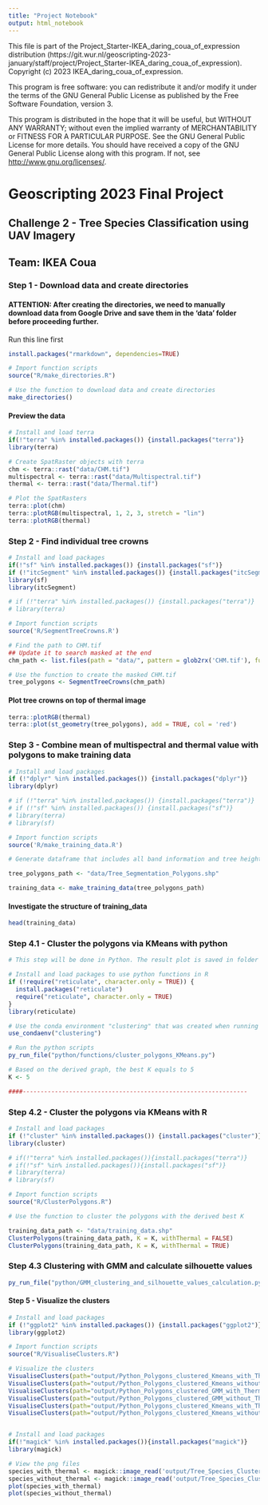 ---
title: "Project Notebook"
output: html_notebook
---
This file is part of the Project_Starter-IKEA_daring_coua_of_expression distribution 
(https://git.wur.nl/geoscripting-2023-january/staff/project/Project_Starter-IKEA_daring_coua_of_expression).
 Copyright (c) 2023 IKEA_daring_coua_of_expression.

This program is free software: you can redistribute it and/or modify  it under the terms of the GNU General Public License as published by  the Free Software Foundation, version 3.

This program is distributed in the hope that it will be useful, but WITHOUT ANY WARRANTY; without even the implied warranty of MERCHANTABILITY or FITNESS FOR A PARTICULAR PURPOSE. See the GNU General Public License for more details.
You should have received a copy of the GNU General Public License along with this program. If not, see <http://www.gnu.org/licenses/>.

# Geoscripting 2023 Final Project

## Challenge 2 - Tree Species Classification using UAV Imagery

## Team: IKEA Coua

### Step 1 - Download data and create directories

#### ATTENTION: After creating the directories, we need to manually download data from Google Drive and save them in the 'data' folder before proceeding further.

Run this line first
```{r}
install.packages("rmarkdown", dependencies=TRUE)
```


```{r}
# Import function scripts
source("R/make_directories.R")

# Use the function to download data and create directories
make_directories()
```

#### Preview the data

```{r}

# Install and load terra
if(!"terra" %in% installed.packages()) {install.packages("terra")}
library(terra)

# Create SpatRaster objects with terra
chm <- terra::rast("data/CHM.tif")
multispectral <- terra::rast("data/Multispectral.tif")
thermal <- terra::rast("data/Thermal.tif")

# Plot the SpatRasters
terra::plot(chm)
terra::plotRGB(multispectral, 1, 2, 3, stretch = "lin")
terra::plotRGB(thermal)
```

### Step 2 - Find individual tree crowns

```{r}
# Install and load packages
if(!"sf" %in% installed.packages()) {install.packages("sf")}
if (!"itcSegment" %in% installed.packages()) {install.packages("itcSegment")}
library(sf)
library(itcSegment)

# if (!"terra" %in% installed.packages()) {install.packages("terra")}
# library(terra)

# Import function scripts
source('R/SegmentTreeCrowns.R')

# Find the path to CHM.tif
## Update it to search masked at the end
chm_path <- list.files(path = "data/", pattern = glob2rx('CHM.tif'), full.names = TRUE)

# Use the function to create the masked CHM.tif
tree_polygons <- SegmentTreeCrowns(chm_path)
```

#### Plot tree crowns on top of thermal image

```{r}
terra::plotRGB(thermal)
terra::plot(st_geometry(tree_polygons), add = TRUE, col = 'red')
```

### Step 3 - Combine mean of multispectral and thermal value with polygons to make training data

```{r}
# Install and load packages
if (!"dplyr" %in% installed.packages()) {install.packages("dplyr")}
library(dplyr)

# if (!"terra" %in% installed.packages()) {install.packages("terra")}
# if (!"sf" %in% installed.packages()) {install.packages("sf")}
# library(terra)
# library(sf)

# Import function scripts
source('R/make_training_data.R')

# Generate dataframe that includes all band information and tree height

tree_polygons_path <- "data/Tree_Segmentation_Polygons.shp"

training_data <- make_training_data(tree_polygons_path)
```

#### Investigate the structure of training_data

```{r}
head(training_data)
```

### Step 4.1 - Cluster the polygons via KMeans with python 

```{r}
# This step will be done in Python. The result plot is saved in folder 'output'.

# Install and load packages to use python functions in R
if (!require("reticulate", character.only = TRUE)) {
  install.packages("reticulate")
  require("reticulate", character.only = TRUE)
}
library(reticulate)

# Use the conda environment "clustering" that was created when running ikea_coua.sh
use_condaenv("clustering")

# Run the python scripts
py_run_file("python/functions/cluster_polygons_KMeans.py")

# Based on the derived graph, the best K equals to 5
K <- 5

####---------------------------------------------------------------
```

### Step 4.2 - Cluster the polygons via KMeans with R

```{r}
# Install and load packages
if (!"cluster" %in% installed.packages()) {install.packages("cluster")}
library(cluster)

# if(!"terra" %in% installed.packages()){install.packages("terra")}
# if(!"sf" %in% installed.packages()){install.packages("sf")}
# library(terra)
# library(sf)

# Import function scripts
source("R/ClusterPolygons.R")

# Use the function to cluster the polygons with the derived best K

training_data_path <- "data/training_data.shp"
ClusterPolygons(training_data_path, K = K, withThermal = FALSE)
ClusterPolygons(training_data_path, K = K, withThermal = TRUE)
```

### Step 4.3 Clustering with GMM and calculate silhouette values

```{r}
py_run_file("python/GMM_clustering_and_silhouette_values_calculation.py")
```



#### Step 5 - Visualize the clusters

```{r}
# Install and load packages
if (!"ggplot2" %in% installed.packages()) {install.packages("ggplot2")}
library(ggplot2)

# Import function scripts
source("R/VisualiseClusters.R")

# Visualize the clusters
VisualiseClusters(path="output/Python_Polygons_clustered_Kmeans_with_Thermal.shp")
VisualiseClusters(path="output/Python_Polygons_clustered_Kmeans_without_Thermal.shp")
VisualiseClusters(path="output/Python_Polygons_clustered_GMM_with_Thermal.shp")
VisualiseClusters(path="output/Python_Polygons_clustered_GMM_without_Thermal.shp")
VisualiseClusters(path="output/Python_Polygons_clustered_Kmeans_with_Thermal.shp")
VisualiseClusters(path="output/Python_Polygons_clustered_Kmeans_without_Thermal.shp")


# Install and load packages
if(!"magick" %in% installed.packages()){install.packages("magick")}
library(magick)

# View the png files
species_with_thermal <- magick::image_read('output/Tree_Species_Clusters_KMeans_without_Thermal.png')
species_without_thermal <- magick::image_read('output/Tree_Species_Clusters_KMeans_without_Thermal.png')
plot(species_with_thermal)
plot(species_without_thermal)
```
